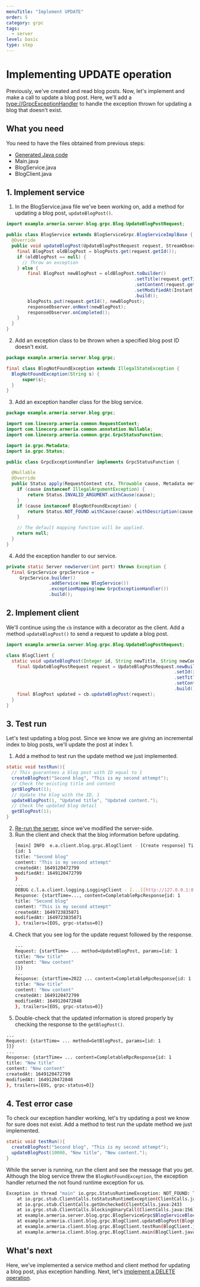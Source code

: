```yaml
---
menuTitle: "Implement UPDATE"
order: 5
category: grpc
tags:
  - server
level: basic
type: step
---
```


# Implementing UPDATE operation

Previously, we've created and read blog posts. Now, let's implement and make a call to update a blog post. Here, we'll add a <type://GrpcExceptionHandler> to handle the exception thrown for updating a blog that doesn't exist.

<TutorialSteps current={5} />

## What you need

You need to have the files obtained from previous steps:

- [Generated Java code](/tutorials/grpc/blog/define-service#compile-protoå-file)
- Main.java
- BlogService.java
- BlogClient.java

## 1. Implement service

1. In the BlogService.java file we've been working on, add a method for 
updating a blog post, `updateBlogPost()`. 
```java filename=BlogService.java
import example.armeria.server.blog.grpc.Blog.UpdateBlogPostRequest;

public class BlogService extends BlogServiceGrpc.BlogServiceImplBase {
  @Override
  public void updateBlogPost(UpdateBlogPostRequest request, StreamObserver<BlogPost> responseObserver) {
    final BlogPost oldBlogPost = blogPosts.get(request.getId());
    if (oldBlogPost == null) {
      // Throw an exception
    } else {
        final BlogPost newBlogPost = oldBlogPost.toBuilder()
                                                .setTitle(request.getTitle())
                                                .setContent(request.getContent())
                                                .setModifiedAt(Instant.now().toEpochMilli())
                                                .build();
        blogPosts.put(request.getId(), newBlogPost);
        responseObserver.onNext(newBlogPost);
        responseObserver.onCompleted();
    }
  }
}
```
2. Add an exception class to be thrown when a specified blog post ID doesn't exist.
  ```java filename=BlogNotFoundException.java
  package example.armeria.server.blog.grpc;
  
  final class BlogNotFoundException extends IllegalStateException {
    BlogNotFoundException(String s) {
        super(s);
    }
  }
  ```
3. Add an exception handler class for the blog service.
```java GrpcExceptionHandler.java
package example.armeria.server.blog.grpc;

import com.linecorp.armeria.common.RequestContext;
import com.linecorp.armeria.common.annotation.Nullable;
import com.linecorp.armeria.common.grpc.GrpcStatusFunction;

import io.grpc.Metadata;
import io.grpc.Status;

public class GrpcExceptionHandler implements GrpcStatusFunction {

  @Nullable
  @Override
  public Status apply(RequestContext ctx, Throwable cause, Metadata metadata) {
    if (cause instanceof IllegalArgumentException) {
        return Status.INVALID_ARGUMENT.withCause(cause);
    }
    if (cause instanceof BlogNotFoundException) {
        return Status.NOT_FOUND.withCause(cause).withDescription(cause.getMessage());
    }

    // The default mapping function will be applied.
    return null;
  }
}
```
4. Add the exception handler to our service.
```java filename=Main.java
private static Server newServer(int port) throws Exception {
  final GrpcService grpcService = 
     GrpcService.builder()
                .addService(new BlogService())
                .exceptionMapping(new GrpcExceptionHandler())
                .build();
```

## 2. Implement client

We'll continue using the `cb` instance with a decorator as the client. Add a method `updateBlogPost()` to send a request to update a blog post.

```java filename=BlogClient.java
import example.armeria.server.blog.grpc.Blog.UpdateBlogPostRequest;

class BlogClient {
  static void updateBlogPost(Integer id, String newTitle, String newContent){
    final UpdateBlogPostRequest request = UpdateBlogPostRequest.newBuilder()
                                                               .setId(id)
                                                               .setTitle(newTitle)
                                                               .setContent(newContent)
                                                               .build();
    final BlogPost updated = cb.updateBlogPost(request);
  }
}
```

## 3. Test run

Let's test updating a blog post. Since we know we are giving an incremental index to blog posts, we'll update the post at index 1.

1. Add a method to test run the update method we just implemented. 
  ```java filename=BlogClient.java
  static void testRun(){
    // This guarantees a blog post with ID equal to 1
    createBlogPost("Second blog", "This is my second attempt");
    // Check the existing title and content
    getBlogPost(1);
    // Update the blog with the ID, 1
    updateBlogPost(1, "Updated title", "Updated content.");
    // Check the updated blog detail
    getBlogPost(1);
  }
  ```
2. [Re-run the server](/tutorials/grpc/blog/run-service#3-serve-the-service), since we've modified the server-side.
3. Run the client and check that the blog information before updating.
   ```bash
   [main] INFO  e.a.client.blog.grpc.BlogClient - [Create response] Title: Second blog Content: This is my second attempt
   {id: 1
   title: "Second blog"
   content: "This is my second attempt"
   createdAt: 1649120472799
   modifiedAt: 1649120472799
   }
   ...
   DEBUG c.l.a.client.logging.LoggingClient - [...][http://127.0.0.1:8080/example.armeria.server.blog.grpc.BlogService/GetBlogPost#POST] 
   Response: {startTime=..., content=CompletableRpcResponse{id: 1
   title: "Second blog"
   content: "This is my second attempt"
   createdAt: 1649723835871
   modifiedAt: 1649723835871
   }, trailers=[EOS, grpc-status=0]}
   ```
4. Check that you see log for the update request followed by the response.
   ```bash
   ...
   Request: {startTime= ... method=UpdateBlogPost, params=[id: 1
   title: "New title"
   content: "New content"
   ]}}
   ...
   Response: {startTime=2022 ... content=CompletableRpcResponse{id: 1
   title: "New title"
   content: "New content"
   createdAt: 1649120472799
   modifiedAt: 1649120472848
   }, trailers=[EOS, grpc-status=0]}
   ```
 5. Double-check that the updated information is stored properly by checking 
    the response to the `getBlogPost()`.
  ```bash
  ...
  Request: {startTime= ... method=GetBlogPost, params=[id: 1
  ]}}
  ...
  Response: {startTime= ... content=CompletableRpcResponse{id: 1
  title: "New title"
  content: "New content"
  createdAt: 1649120472799
  modifiedAt: 1649120472848
  }, trailers=[EOS, grpc-status=0]}
  ```

## 4. Test error case

To check our exception handler working, let's try updating a post we know for sure does not exist.  Add a method to test run the update method we just implemented.
  ```java filename=BlogClient.java
  static void testRun(){
    createBlogPost("Second blog", "This is my second attempt");
    updateBlogPost(10000, "New title", "New content.");
  }
  ```
While the server is running, run the client and see the message that you get. Although the blog service threw the `BlogNotFoundException`, the exception handler returned the not found runtime exception for us.
```bash
Exception in thread "main" io.grpc.StatusRuntimeException: NOT_FOUND: The blog post does not exist. ID: 10000
	at io.grpc.stub.ClientCalls.toStatusRuntimeException(ClientCalls.java:262)
	at io.grpc.stub.ClientCalls.getUnchecked(ClientCalls.java:243)
	at io.grpc.stub.ClientCalls.blockingUnaryCall(ClientCalls.java:156)
	at example.armeria.server.blog.grpc.BlogServiceGrpc$BlogServiceBlockingStub.updateBlogPost(BlogServiceGrpc.java:390)
	at example.armeria.client.blog.grpc.BlogClient.updateBlogPost(BlogClient.java:110)
	at example.armeria.client.blog.grpc.BlogClient.testRun(BlogClient.java:53)
	at example.armeria.client.blog.grpc.BlogClient.main(BlogClient.java:46)
```

## What's next

Here, we've implemented a service method and client method for updating a 
blog post, plus exception handling. Next, let's [implement a DELETE operation](/tutorials/grpc/blog/implement-delete).

<TutorialSteps current={5} />
